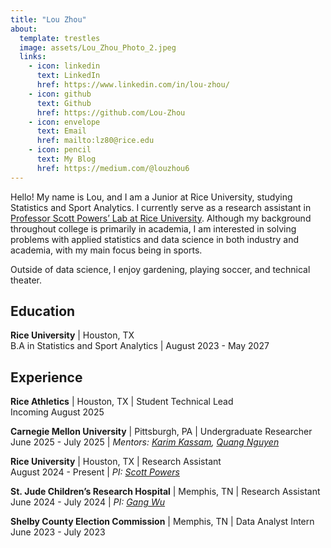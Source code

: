 ```yaml
---
title: "Lou Zhou"
about:
  template: trestles
  image: assets/Lou_Zhou_Photo_2.jpeg
  links:
    - icon: linkedin
      text: LinkedIn
      href: https://www.linkedin.com/in/lou-zhou/
    - icon: github
      text: Github
      href: https://github.com/Lou-Zhou
    - icon: envelope
      text: Email
      href: mailto:lz80@rice.edu
    - icon: pencil
      text: My Blog
      href: https://medium.com/@louzhou6
---
```



:::{#hero-heading}
Hello! My name is Lou, and I am a Junior at Rice University, studying Statistics and Sport Analytics. I currently serve as a research assistant in [Professor Scott Powers' Lab at Rice University](https://saberpowers.github.io/lab/). Although my background throughout college is primarily in academia, I am interested in solving problems with applied statistics and data science in both industry and academia, with my main focus being in sports.

Outside of data science, I enjoy gardening, playing soccer, and technical theater.

## Education

**Rice University** | Houston, TX\
B.A in Statistics and Sport Analytics | August 2023 - May 2027

## Experience

**Rice Athletics** | Houston, TX | Student Technical Lead\
Incoming August 2025

**Carnegie Mellon University** | Pittsburgh, PA | Undergraduate Researcher\
June 2025 - July 2025 | *Mentors: [Karim Kassam](https://www.linkedin.com/in/karim-kassam-a4369972), [Quang Nguyen](https://qntkhvn.netlify.app/)*

**Rice University** | Houston, TX | Research Assistant\
August 2024 - Present | *PI: [Scott Powers](https://saberpowers.github.io/)*

**St. Jude Children's Research Hospital** | Memphis, TN | Research Assistant\
June 2024 - July 2024 | *PI: [Gang Wu](https://www.stjude.org/research/labs/wu-lab-gang.html)*

**Shelby County Election Commission** | Memphis, TN | Data Analyst Intern\
June 2023 - July 2023

:::

